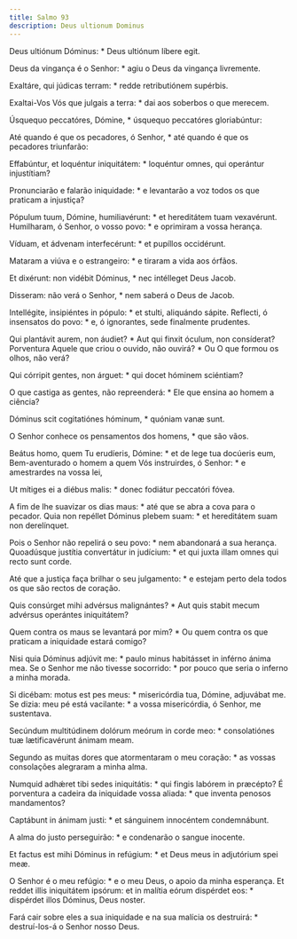 ```yaml
---
title: Salmo 93
description: Deus ultionum Dominus
---
```


<div class="side-by-side not-content">

Deus ultiónum Dóminus: * Deus ultiónum líbere egit.

Deus da vingança é o Senhor: * agiu o Deus da vingança livremente.

Exaltáre, qui júdicas terram: * redde retributiónem supérbis.

Exaltai-Vos Vós que julgais a terra: * dai aos soberbos o que merecem.

Úsquequo peccatóres, Dómine, * úsquequo peccatóres gloriabúntur:

Até quando é que os pecadores, ó Senhor, * até quando é que os pecadores
    triunfarão:

Effabúntur, et loquéntur iniquitátem: * loquéntur omnes, qui operántur
    injustítiam?

Pronunciarão e falarão iniquidade: * e levantarão a voz todos os que
    praticam a injustiça?

Pópulum tuum, Dómine, humiliavérunt: * et hereditátem tuam vexavérunt.
  Humilharam, ó Senhor, o vosso povo: * e oprimiram a vossa herança.

Víduam, et ádvenam interfecérunt: * et pupíllos occidérunt.

Mataram a viúva e o estrangeiro: * e tiraram a vida aos órfãos.

Et dixérunt: non vidébit Dóminus, * nec intélleget Deus Jacob.

Disseram: não verá o Senhor, * nem saberá o Deus de Jacob.

Intellégite, insipiéntes in pópulo: * et stulti, aliquándo sápite.
  Reflecti, ó insensatos do povo: * e, ó ignorantes, sede finalmente
    prudentes.

Qui plantávit aurem, non áudiet? * Aut qui finxit óculum, non consíderat?
  Porventura Aquele que criou o ouvido, não ouvirá? * Ou O que formou os
    olhos, não verá?

Qui córripit gentes, non árguet: * qui docet hóminem sciéntiam?

O que castiga as gentes, não repreenderá: * Ele que ensina ao homem a
    ciência?

Dóminus scit cogitatiónes hóminum, * quóniam vanæ sunt.

O Senhor conhece os pensamentos dos homens, * que são vãos.

Beátus homo, quem Tu erudíeris, Dómine: * et de lege tua docúeris eum,
  Bem-aventurado o homem a quem Vós instruirdes, ó Senhor: * e amestrardes na
    vossa lei,

Ut mítiges ei a diébus malis: * donec fodiátur peccatóri fóvea.

A fim de lhe suavizar os dias maus: * até que se abra a cova para o pecador.
  Quia non repéllet Dóminus plebem suam: * et hereditátem suam non
    derelínquet.

Pois o Senhor não repelirá o seu povo: * nem abandonará a sua herança.
  Quoadúsque justítia convertátur in judícium: * et qui juxta illam omnes qui
    recto sunt corde.

Até que a justiça faça brilhar o seu julgamento: * e estejam perto dela
    todos os que são rectos de coração.

Quis consúrget mihi advérsus malignántes? * Aut quis stabit mecum advérsus
    operántes iniquitátem?

Quem contra os maus se levantará por mim? * Ou quem contra os que praticam a
    iniquidade estará comigo?

Nisi quia Dóminus adjúvit me: * paulo minus habitásset in inférno ánima mea.
  Se o Senhor me não tivesse socorrido: * por pouco que seria o inferno a
    minha morada.

Si dicébam: motus est pes meus: * misericórdia tua, Dómine, adjuvábat me.
  Se dizia: meu pé está vacilante: * a vossa misericórdia, ó Senhor, me
    sustentava.

Secúndum multitúdinem dolórum meórum in corde meo: * consolatiónes tuæ
    lætificavérunt ánimam meam.

Segundo as muitas dores que atormentaram o meu coração: * as vossas
    consolações alegraram a minha alma.

Numquid adhǽret tibi sedes iniquitátis: * qui fingis labórem in præcépto?
  É porventura a cadeira da iniquidade vossa aliada: * que inventa penosos
    mandamentos?

Captábunt in ánimam justi: * et sánguinem innocéntem condemnábunt.

A alma do justo perseguirão: * e condenarão o sangue inocente.

Et factus est mihi Dóminus in refúgium: * et Deus meus in adjutórium spei
    meæ.

O Senhor é o meu refúgio: * e o meu Deus, o apoio da minha esperança.
  Et reddet illis iniquitátem ipsórum: et in malítia eórum dispérdet eos: *
    dispérdet illos Dóminus, Deus noster.

Fará cair sobre eles a sua iniquidade e na sua malícia os destruirá: *
    destruí-los-á o Senhor nosso Deus.

</div>
